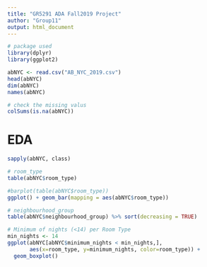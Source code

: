 ```yaml
---
title: "GR5291 ADA Fall2019 Project"
author: "Group11"
output: html_document
---
```


```r
# package used
library(dplyr)
library(ggplot2)
```

```r
abNYC <- read.csv("AB_NYC_2019.csv")
head(abNYC)
dim(abNYC)
names(abNYC)
```

```r
# check the missing valus
colSums(is.na(abNYC))
```

# EDA

```r
sapply(abNYC, class)
```


```r
# room_type
table(abNYC$room_type)

#barplot(table(abNYC$room_type))
ggplot() + geom_bar(mapping = aes(abNYC$room_type))

```


```r
# neighbourhood_group
table(abNYC$neighbourhood_group) %>% sort(decreasing = TRUE)
```

```r
# Minimum of nights (<14) per Room Type
min_nights <- 14
ggplot(abNYC[abNYC$minimum_nights < min_nights,], 
       aes(x=room_type, y=minimum_nights, color=room_type)) +
  geom_boxplot()
```

